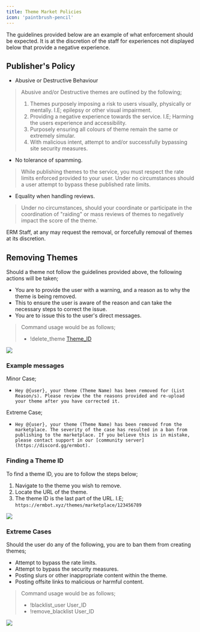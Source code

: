 ```yaml
---
title: Theme Market Policies
icon: 'paintbrush-pencil'
---
```

<Tip>The guidelines provided below are an example of what enforcement should be expected. It is at the discretion of the staff for experiences not displayed below that provide a negative experience.</Tip>

## Publisher's Policy
- Abusive or Destructive Behaviour
> Abusive and/or Destructive themes are outlined by the following;
> 1. Themes purposely imposing a risk to users visually, physically or mentally. I.E; epilepsy or other visual impairment.
> 2. Providing a negative experience towards the service. I.E; Harming the users experience and accessibility.
> 3. Purposely ensuring all colours of theme remain the same or extremely simular.
> 4. With malicious intent, attempt to and/or successfully bypassing site security measures.
-  No tolerance of spamming.
> While publishing themes to the service, you must respect the rate limits enforced provided to your user. Under no circumstances should a user attempt to bypass these published rate limits.
- Equality when handling reviews.
> Under no circumstances, should your coordinate or participate in the coordination of "raiding" or mass reviews of themes to negatively impact the score of the theme.`

<Warning>
ERM Staff, at any may request the removal, or forcefully removal of themes at its discretion.
</Warning>

## Removing Themes

Should a theme not follow the guidelines provided above, the following actions will be taken;
- You are to provide the user with a warning, and a reason as to why the theme is being removed.
- This to ensure the user is aware of the reason and can take the necessary steps to correct the issue.
- You are to issue this to the user's direct messages.
> Command usage would be as follows;
> - !delete_theme [Theme_ID](#finding-a-theme-id)
<Frame><img src="../images/staff/themesMarket/themeDeletion.jpg" /></Frame>

### Example messages
Minor Case;
- `Hey @{user}, your theme (Theme Name) has been removed for (List Reason/s). Please review the the reasons provided and re-upload your theme after you have corrected it.`

Extreme Case;
- `Hey @{user}, your theme (Theme Name) has been removed from the marketplace. The severity of the case has resulted in a ban from publishing to the marketplace. If you believe this is in mistake, please contact support in our [community server](https://discord.gg/ermbot).`


### Finding a Theme ID
To find a theme ID, you are to follow the steps below;
1. Navigate to the theme you wish to remove.
2. Locate the URL of the theme.
3. The theme ID is the last part of the URL. I.E; `https://ermbot.xyz/themes/marketplace/123456789`
<Frame><img src="../images/staff/themesMarket/themeFindID.png" /></Frame>

### Extreme Cases
Should the user do any of the following, you are to ban them from creating themes;
- Attempt to bypass the rate limits.
- Attempt to bypass the security measures.
- Posting slurs or other inappropriate content within the theme.
- Posting offsite links to malicious or harmful content.
> Command usage would be as follows;
> - !blacklist_user User_ID
> - !remove_blacklist User_ID
<Frame><img src="../images/staff/themesMarket/themeBlacklist.jpg" /></Frame>
